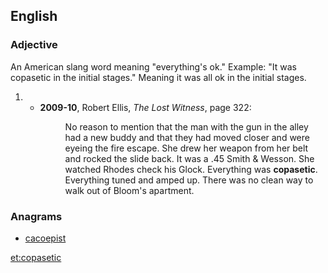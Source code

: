 ==English==

===Adjective===
{{en-adj}}
An American slang word meaning "everything's ok."
Example:  "It was copasetic in the initial stages." Meaning it was all ok in the initial stages. 

# {{alternative spelling of|copacetic}}
#* '''2009-10''', Robert Ellis, ''The Lost Witness'', page 322:
#*: No reason to mention that the man with the gun in the alley had a new buddy and that they had moved closer and were eyeing the fire escape. She drew her weapon from her belt and rocked the slide back. It was a .45 Smith & Wesson. She watched Rhodes check his Glock. Everything was '''copasetic'''. Everything tuned and amped up. There was no clean way to walk out of Bloom's apartment.

===Anagrams===
* [[cacoepist#English|cacoepist]]

[[et:copasetic]]